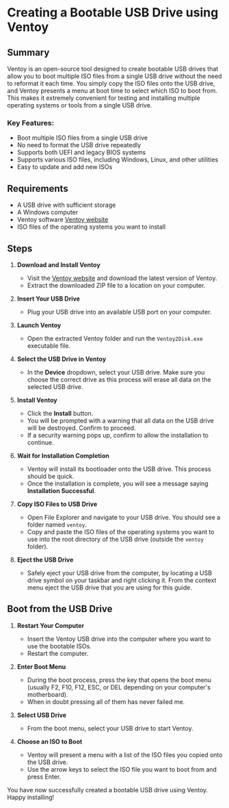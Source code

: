 # Creating a Bootable USB Drive using Ventoy

## Summary

Ventoy is an open-source tool designed to create bootable USB drives that allow you to boot multiple ISO files from a single USB drive without the need to reformat it each time. You simply copy the ISO files onto the USB drive, and Ventoy presents a menu at boot time to select which ISO to boot from. This makes it extremely convenient for testing and installing multiple operating systems or tools from a single USB drive.

### Key Features:

- Boot multiple ISO files from a single USB drive
- No need to format the USB drive repeatedly
- Supports both UEFI and legacy BIOS systems
- Supports various ISO files, including Windows, Linux, and other utilities
- Easy to update and add new ISOs

## Requirements

- A USB drive with sufficient storage
- A Windows computer
- Ventoy software [Ventoy website](https://www.ventoy.net/en/index.html)
- ISO files of the operating systems you want to install

## Steps

1. **Download and Install Ventoy**

   - Visit the [Ventoy website](https://www.ventoy.net/en/download.html) and download the latest version of Ventoy.
   - Extract the downloaded ZIP file to a location on your computer.

2. **Insert Your USB Drive**

   - Plug your USB drive into an available USB port on your computer.

3. **Launch Ventoy**

   - Open the extracted Ventoy folder and run the `Ventoy2Disk.exe` executable file.

4. **Select the USB Drive in Ventoy**

   - In the **Device** dropdown, select your USB drive. Make sure you choose the correct drive as this process will erase all data on the selected USB drive.

5. **Install Ventoy**

   - Click the **Install** button.
   - You will be prompted with a warning that all data on the USB drive will be destroyed. Confirm to proceed.
   - If a security warning pops up, confirm to allow the installation to continue.

6. **Wait for Installation Completion**

   - Ventoy will install its bootloader onto the USB drive. This process should be quick.
   - Once the installation is complete, you will see a message saying **Installation Successful**.

7. **Copy ISO Files to USB Drive**

   - Open File Explorer and navigate to your USB drive. You should see a folder named `ventoy`.
   - Copy and paste the ISO files of the operating systems you want to use into the root directory of the USB drive (outside the `ventoy` folder).

8. **Eject the USB Drive**

   - Safely eject your USB drive from the computer, by locating a USB drive symbol on your taskbar and right clicking it. From the context menu eject the USB drive that you are using for this guide.

## Boot from the USB Drive

1. **Restart Your Computer**

   - Insert the Ventoy USB drive into the computer where you want to use the bootable ISOs.
   - Restart the computer.

2. **Enter Boot Menu**

   - During the boot process, press the key that opens the boot menu (usually F2, F10, F12, ESC, or DEL depending on your computer's motherboard).
   - When in doubt pressing all of them has never failed me.

3. **Select USB Drive**

   - From the boot menu, select your USB drive to start Ventoy.

4. **Choose an ISO to Boot**

   - Ventoy will present a menu with a list of the ISO files you copied onto the USB drive.
   - Use the arrow keys to select the ISO file you want to boot from and press Enter.

You have now successfully created a bootable USB drive using Ventoy. Happy installing!
